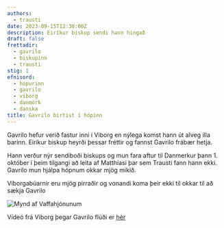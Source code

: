 ```yaml
---
authors:
  - trausti
date: 2023-09-15T12:30:00Z
description: Eiríkur biskup sendi hann hingað
draft: false
frettadir:
  - gavrilo
  - biskupinn
  - trausti
stig: 1
efnisord:
  - hópurinn
  - gavrilo
  - viborg
  - danmörk
  - danska
title: Gavrilo birtist í hópinn
---
```


Gavrilo hefur verið fastur inni í Viborg en nýlega komst hann út alveg illa barinn.
Eiríkur biskup heyrði þessar fréttir og fannst Gavrilo frábær hetja.

Hann verður nýr sendiboði biskups og mun fara aftur til Danmerkur þann 1. október í þeim tilgangi að leita af Matthíasi þar sem Trausti fann hann ekki.
Gavrilo mun hjálpa hópnum okkar mjög mikið.

Viborgabúarnir eru mjög pirraðir og vonandi koma þeir ekki til okkar til að sækja Gavrilo

![Mynd af Vaffahjónunum](/static/images/verkefni/Vaffarnir.jpg)

Vídeó frá Viborg þegar Gavrilo flúði er [hér](/verkefni/gavrilo-i-viborg)
